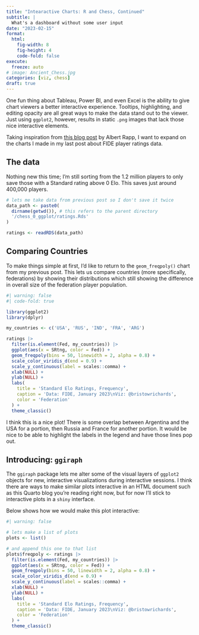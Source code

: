 ```yaml
---
title: "Intearactive Charts: R and Chess, Continued"
subtitle: | 
  What's a dashboard without some user input
date: "2023-02-15"
format: 
  html:
    fig-width: 8
    fig-height: 4
    code-fold: false
execute:
  freeze: auto
# image: Ancient_Chess.jpg
categories: [viz, chess]
draft: true
---
```


One fun thing about Tableau, Power BI, and even Excel is the ability to give chart viewers a better interactive experience. Tooltips, highlighting, and editing opacity are all great ways to make the data stand out to the viewer. Just using `ggplot2`, however, results in static `.png` images that lack those nice interactive elements.

Taking inspiration from [this blog post](https://alberts-newsletter.beehiiv.com/p/interactive-ggplots) by Albert Rapp, I want to expand on the charts I made in my last post about FIDE player ratings data. 

## The data

Nothing new this time; I'm still sorting from the 1.2 million players to only save those with a Standard rating above 0 Elo. This saves just around 400,000 players.

```r
# lets me take data from previous post so I don't save it twice
data_path <- paste0(
  dirname(getwd()), # this refers to the parent directory
  '/chess_0_ggplot/ratings.Rds' 
)

ratings <- readRDS(data_path)
```

## Comparing Countries

To make things simple at first, I'd like to return to the `geom_freqpoly()` chart from my previous post. This lets us compare countries (more specifically, federations) by showing their distributions which still showing the difference in overall size of the federation player population.

```r
#| warning: false
#| code-fold: true

library(ggplot2)
library(dplyr)

my_countries <- c('USA', 'RUS', 'IND', 'FRA', 'ARG')

ratings |> 
  filter(is.element(Fed, my_countries)) |> 
  ggplot(aes(x = SRtng, color = Fed)) +
  geom_freqpoly(bins = 50, linewidth = 2, alpha = 0.8) +
  scale_color_viridis_d(end = 0.9) +
  scale_y_continuous(label = scales::comma) +
  xlab(NULL) +
  ylab(NULL) +
  labs(
    title = 'Standard Elo Ratings, Frequency',
    caption = 'Data: FIDE, January 2023\nViz: @bristowrichards',
    color = 'Federation'
  ) +
  theme_classic()
```

I think this is a nice plot! There is some overlap between Argentina and the USA for a portion, then Russia and France for another portion. It would be nice to be able to highlight the labels in the legend and have those lines pop out. 

## Introducing: `ggiraph`

The `ggiraph` package lets me alter some of the visual layers of `ggplot2` objects for new, interactive visualizations during interactive sessions. I think there are ways to make similar plots interactive in an HTML document such as this Quarto blog you're reading right now, but for now I'll stick to interactive plots in a `shiny` interface.

Below shows how we would make this plot interactive:

```r
#| warning: false

# lets make a list of plots
plots <- list()

# and append this one to that list
plots$freqpoly <- ratings |> 
  filter(is.element(Fed, my_countries)) |> 
  ggplot(aes(x = SRtng, color = Fed)) +
  geom_freqpoly(bins = 50, linewidth = 2, alpha = 0.8) +
  scale_color_viridis_d(end = 0.9) +
  scale_y_continuous(label = scales::comma) +
  xlab(NULL) +
  ylab(NULL) +
  labs(
    title = 'Standard Elo Ratings, Frequency',
    caption = 'Data: FIDE, January 2023\nViz: @bristowrichards',
    color = 'Federation'
  ) +
  theme_classic()
```

